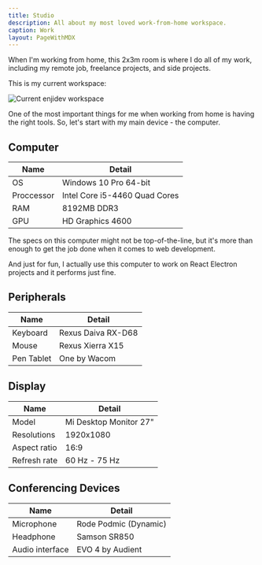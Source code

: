```yaml
---
title: Studio
description: All about my most loved work-from-home workspace.
caption: Work
layout: PageWithMDX
---
```



When I'm working from home, this 2x3m room is where I do all of my work, including my remote job, freelance projects, and side projects.

This is my current workspace:

<Image
  src="/assets/images/current-workspace.jpg"
  alt="Current enjidev workspace"
  width={2048}
  height={1536}
/>

One of the most important things for me when working from home is having the right tools. So, let's start with my main device - the computer.

## Computer

| Name       | Detail                        |
| ---------- | ----------------------------- |
| OS         | Windows 10 Pro 64-bit         |
| Proccessor | Intel Core i5-4460 Quad Cores |
| RAM        | 8192MB DDR3                   |
| GPU        | HD Graphics 4600              |

The specs on this computer might not be top-of-the-line, but it's more than enough to get the job done when it comes to web development.

And just for fun, I actually use this computer to work on React Electron projects and it performs just fine.

## Peripherals

| Name       | Detail             |
| ---------- | ------------------ |
| Keyboard   | Rexus Daiva RX-D68 |
| Mouse      | Rexus Xierra X15   |
| Pen Tablet | One by Wacom       |

## Display

| Name         | Detail                 |
| ------------ | ---------------------- |
| Model        | Mi Desktop Monitor 27" |
| Resolutions  | 1920x1080              |
| Aspect ratio | 16:9                   |
| Refresh rate | 60 Hz - 75 Hz          |

## Conferencing Devices

| Name            | Detail                |
| --------------- | --------------------- |
| Microphone      | Rode Podmic (Dynamic) |
| Headphone       | Samson SR850          |
| Audio interface | EVO 4 by Audient      |

